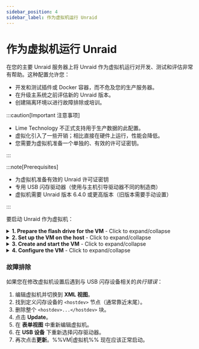 ```yaml
---
sidebar_position: 4
sidebar_label: 作为虚拟机运行 Unraid
---
```



# 作为虚拟机运行 Unraid

在您的主要 Unraid 服务器上将 Unraid 作为虚拟机运行对开发、测试和评估非常有帮助。这种配置允许您：

- 开发和测试插件或 Docker 容器，而不危及您的生产服务器。
- 在升级主系统之前评估新的 Unraid 版本。
- 创建隔离环境以进行故障排除或培训。

:::caution[Important 注意事项]

- Lime Technology 不正式支持用于生产数据的此配置。
- 虚拟化引入了一些开销；相比直接在硬件上运行，性能会降低。
- 您需要为虚拟机准备一个单独的、有效的许可证密钥。

:::

:::note\[Prerequisites]

- 为虚拟机准备有效的 Unraid 许可证密钥
- 专用 USB 闪存驱动器（使用与主机引导驱动器不同的制造商）
- 虚拟机需要 Unraid 版本 6.4.0 或更高版本（旧版本需要手动设置）

:::

要启动 Unraid 作为虚拟机：

<details>
  <summary><strong>1. Prepare the flash drive for the VM</strong> - Click to expand/collapse</summary>

  Getting your flash drive ready is crucial for a seamless and dependable %%VM|vm%% boot process. Here's how to set up your %%VM|vm%% environment with a unique and properly configured boot device.

  1. 在您的桌面上使用 [Unraid USB Creator](https://unraid.net/download) 工具准备闪存驱动器：
     - 选择 **允许 EFI 启动**。
     - 设置唯一的服务器名称（例如，如果您的主机是 `Tower`，则设置 `TowerVM`）。
     - 将映像写入闪存驱动器。

  2. 修改配置文件：
     - 将闪存驱动器标签从 `UNRAID` 重命名为唯一名称（例如，`UNRAID-VM`）。

     - 编辑闪存驱动器上的 `syslinux/syslinux.cfg` 文件：

       ```
       label Unraid OS
         menu default
         kernel /bzimage
         append unraidlabel=UNRAID-VM initrd=/bzroot
       ```

     - 在文件的所有启动模式（GUI/安全模式）下进行此更改。

     - 将更新后的 `syslinux.cfg` 文件复制到 `EFI/boot/syslinux.cfg`

  3. 在闪存驱动器的根目录中创建一个名为 `startup.nsh` 的文件，其中包含以下内容：

     ```
     \EFI\boot\bootx64.efi
     ```

  4. 请注意闪存驱动器的制造商（稍后在虚拟机设置中需要）。
</details>

<details>
  <summary><strong>2. Set up the VM on the host</strong> - Click to expand/collapse</summary>

  配置 Unraid 虚拟机需要一些特定设置以确保正常运行。

  创建虚拟机模板：

  1. 在主机 Unraid 服务器上，转到 ***设置 → 虚拟机管理***，确保虚拟机已启用。
  2. 导航至 **VMs** 标签并点击 **添加 VM**。
  3. 选择 **Slackware** 模板，因为它与 Unraid 最为接近。
  4. （可选）如果有可用的替换选项，将 Slackware 图标替换为 Unraid 图标。
  5. 命名虚拟机（例如，`UNRAID-VM`）。
  6. （可选）添加描述，如\*“Unraid 测试环境 - vX.XX.X。”\*
  7. 分配资源：
     - 处理器：2-4 核心
     - RAM：4-8 GB（设置初始值和最大值相同）
  8. 将 **机器类型** 设置为 **Q35（最新）**。
  9. 将 **BIOS** 设置为 **OVMF** 和 **USB 控制器** 设置为 **3.0（QEMU XHCI）**。
  10. 配置虚拟磁盘：
      - 为缓存/数据添加 %%vDisks|vdisk%%，使用 **RAW** 格式和 **SATA** 总线。
      - 以不同的大小设置磁盘以便于识别（例如，%%parity|parity%% > 数据 > %%cache|cache%%）。
  11. 保留图形、声音和网络的默认设置。
  12. 在 **USB 设备** 下，根据 **制造商** 而不是标签选择闪存驱动器。

  :::important
  The %%VM|vm%%'s flash drive must be from a different manufacturer than the host's boot drive. If they match, the %%VM|vm%% drive won't be visible.
  :::
</details>

<details>
  <summary><strong>3. Create and start the VM</strong> - Click to expand/collapse</summary>

  在配置后启动虚拟机：

  1. 取消选中 **创建后启动虚拟机** 如果您希望手动控制。
  2. 点击 **创建**。
  3. 在 **虚拟机** 选项卡中，点击 Unraid 虚拟机图标并选择 **从控制台开始（%%VNC|vnc-session%%）**。
  4. 在 %%VNC|vnc-session%% 控制台中观看启动过程，并在登录前注意显示的虚拟机 IP 地址。
</details>

<details>
  <summary><strong>4. Configure the VM</strong> - Click to expand/collapse</summary>

  虚拟机运行后，与物理 Unraid 服务器一样进行设置：

  1. 访问虚拟机的 **WebGUI**，地址为 `http://[VM-IP]`。
  2. 转到 ***设置 → 标识***：
     - 设置唯一的 **服务器名称**（例如，`Unraid-VM`）。
     - 添加描述如“开发实例”。
  3. （可选）转到 ***设置 → 显示设置*** 并选择另一种配色主题以区别于主机。
  4. 进入 ***设置 → %%SMB|samba%% 设置 → 工作组设置*** 并将 **本地主机** 设置为 *否* 以避免冲突。
  5. 对于 UPS 直通（如果主机有 UPS）：
     - 在虚拟机上进入 ***设置 → UPS***。
     - 将 **UPS 电缆** 设置为 *Ether*。
     - 将 **UPS 类型** 设置为 *net*。
     - 在 **设备** 中输入主机的 IP。
     - 配置 **运行时间** 以在主机之前关闭虚拟机。
  6. 使用配置好的设备启动 %%array|array%%。
  7. 安装 [**社区应用程序**](https://unraid.net/community/apps) 进行插件/Docker 测试。
  8. 通过 ***工具 → 更新操作系统*** 更新虚拟机，就像物理服务器一样。
</details>

### 故障排除

如果您在修改虚拟机设置后遇到与 USB 闪存设备相关的*执行错误*：

1. 编辑虚拟机并切换到 **XML 视图**。
2. 找到定义闪存设备的 `<hostdev>` 节点（通常靠近末尾）。
3. 删除整个 `<hostdev>...</hostdev>` 块。
4. 点击 **Update**。
5. 在 **表单视图** 中重新编辑虚拟机。
6. 在 **USB 设备** 下重新选择闪存驱动器。
7. 再次点击**更新**。%%VM|虚拟机%% 现在应该正常启动。
